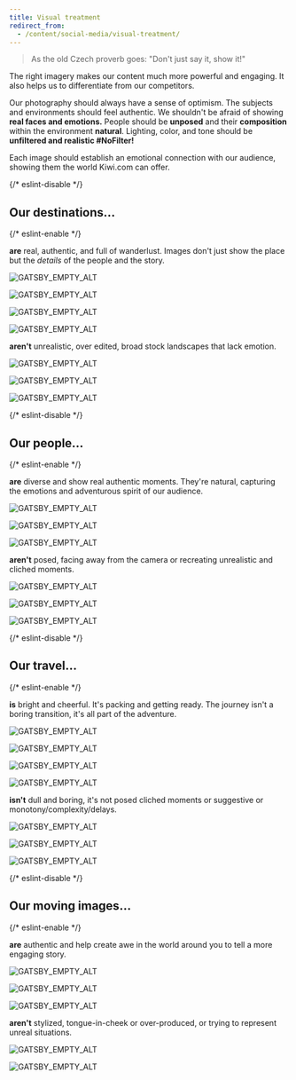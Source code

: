 ```yaml
---
title: Visual treatment
redirect_from:
  - /content/social-media/visual-treatment/
---
```




> As the old Czech proverb goes: "Don't just say it, show it!"

The right imagery makes our content much more powerful and engaging.
It also helps us to differentiate from our competitors.

Our photography should always have a sense of optimism.
The subjects and environments should feel authentic.
We shouldn't be afraid of showing **real faces and emotions.**
People should be **unposed** and their **composition** within the environment **natural**.
Lighting, color, and tone should be **unfiltered and realistic \#NoFilter!**

Each image should establish an emotional connection with our audience,
showing them the world Kiwi.com can offer.

{/* eslint-disable */}

## Our destinations...

{/* eslint-enable */}

**are** real, authentic, and full of wanderlust.
Images don't just show the place but the _details_ of the people and the story.

<Grid columns="200px 200px 296px;" rows="minmax(100px, auto) minmax(100px, auto);" gap="10px;">

<ImageInGrid column="1 / 3" row="1">

![GATSBY_EMPTY_ALT](../../../../images/social-media/destination-island.png)

</ImageInGrid>

<ImageInGrid column="3 / 3" row="1 / 3">

![GATSBY_EMPTY_ALT](../../../../images/social-media/destination-hiker.png)

</ImageInGrid>

<ImageInGrid column="1" row="2">

![GATSBY_EMPTY_ALT](../../../../images/social-media/destination-shoes.png)

</ImageInGrid>

<ImageInGrid column="2" row="2">

![GATSBY_EMPTY_ALT](../../../../images/social-media/destination-clotheslines.png)

</ImageInGrid>

</Grid>

**aren't** unrealistic, over edited, broad stock landscapes that lack emotion.

<Grid columns="360px 360px;" gap="10px;" rows="minmax(100px, auto) minmax(100px, auto);">

<ImageInGrid column="1 / 3" row="1">

![GATSBY_EMPTY_ALT](../../../../images/social-media/destination-sunset.png)

</ImageInGrid>

<ImageInGrid column="1" row="2">

![GATSBY_EMPTY_ALT](../../../../images/social-media/destination-green.png)

</ImageInGrid>

<ImageInGrid column="2" row="2">

![GATSBY_EMPTY_ALT](../../../../images/social-media/destination-glare.png)

</ImageInGrid>

</Grid>

{/* eslint-disable */}

## Our people...

{/* eslint-enable */}

**are** diverse and show real authentic moments.
They're natural, capturing the emotions and adventurous spirit of our audience.

<Grid columns="360px 360px;" gap="10px;" rows="minmax(100px, auto) minmax(100px, auto);">

<ImageInGrid column="1 / 3" row="1">

![GATSBY_EMPTY_ALT](../../../../images/social-media/people-boat.png)

</ImageInGrid>

<ImageInGrid column="1" row="2">

![GATSBY_EMPTY_ALT](../../../../images/social-media/people-sunglasses.png)

</ImageInGrid>

<ImageInGrid column="2" row="2">

![GATSBY_EMPTY_ALT](../../../../images/social-media/people-smile.png)

</ImageInGrid>

</Grid>

**aren't** posed, facing away from the camera or recreating unrealistic and cliched moments.

<Grid columns="420px 276px;" gap="10px;" rows="minmax(100px, auto) minmax(100px, auto);">

<ImageInGrid column="1" row="1">

![GATSBY_EMPTY_ALT](../../../../images/social-media/people-hat.png)

</ImageInGrid>

<ImageInGrid column="2" row="1 / 3">

![GATSBY_EMPTY_ALT](../../../../images/social-media/people-forest.png)

</ImageInGrid>

<ImageInGrid column="1" row="2">

![GATSBY_EMPTY_ALT](../../../../images/social-media/people-cliff.png)

</ImageInGrid>

</Grid>

{/* eslint-disable */}

## Our travel...

{/* eslint-enable */}

**is** bright and cheerful.
It's packing and getting ready.
The journey isn't a boring transition, it's all part of the adventure.

<Grid columns="260px 300px;" gap="10px;" rows="170px 10px 200px;">

<ImageInGrid column="1" row="1">

![GATSBY_EMPTY_ALT](../../../../images/social-media/travel-plane.png)

</ImageInGrid>

<ImageInGrid column="2" row="1">

![GATSBY_EMPTY_ALT](../../../../images/social-media/travel-packing.png)

</ImageInGrid>

<ImageInGrid column="1" row="3">

![GATSBY_EMPTY_ALT](../../../../images/social-media/travel-rest.png)

</ImageInGrid>

<ImageInGrid column="2" row="2">

![GATSBY_EMPTY_ALT](../../../../images/social-media/travel-beach-cab.png)

</ImageInGrid>

</Grid>

**isn't** dull and boring, it's not posed cliched moments
or suggestive or monotony/complexity/delays.

<Grid columns="430px 290px;" gap="10px;" rows=" minmax(100px, auto);">

<ImageInGrid column="1 / 3" row="1">

![GATSBY_EMPTY_ALT](../../../../images/social-media/travel-plane-rows.png)

</ImageInGrid>

<ImageInGrid column="1" row="2">

![GATSBY_EMPTY_ALT](../../../../images/social-media/travel-map.png)

</ImageInGrid>

<ImageInGrid column="2" row="2">

![GATSBY_EMPTY_ALT](../../../../images/social-media/travel-too-much-baggage.png)

</ImageInGrid>

</Grid>

{/* eslint-disable */}

## Our moving images...

{/* eslint-enable */}

**are** authentic and help create awe in the world around you to tell a more engaging story.

<Grid columns="210px 210px;" gap="10px;" rows=" minmax(100px, auto);">

<div style={{gridColumn: "1 / 3", gridRow: "1", width: "426.43px", height: "137.74px", overflow: "hidden", display: "inline-block"}}>

![GATSBY_EMPTY_ALT](../../../../images/social-media/movie-food-cart.gif)

</div>

<div style={{gridColumn: "1", gridRow: "2", width: "208.79px", height: "146.46px", overflow: "hidden", display: "inline-block"}}>

<div style={{width: "314.77px", height: "177.05px"}}>

![GATSBY_EMPTY_ALT](../../../../images/social-media/movie-stairs.gif)

</div>

</div>

<div style={{gridColumn: "2", gridRow: "2", width: "205.01px", height: "146.46px", overflow: "hidden", display: "inline-block"}}>

<div style={{width: "314.77px", height: "177.05px"}} >

![GATSBY_EMPTY_ALT](../../../../images/social-media/movie-big-ben.gif)

</div>

</div>

</Grid>

**aren't** stylized, tongue-in-cheek or over-produced,
or trying to represent unreal situations.

<Grid columns="202px 202px;" gap="10px;" rows=" minmax(100px, auto);">

<div style={{gridColumn: "1", gridRow: "1", width: "201.13px", height: "146.46px", overflow: "hidden", display: "inline-block", border: "2px solid #ea1347"}}>

<div style={{width: "228.39px", height: "152.27px"}}>

![GATSBY_EMPTY_ALT](../../../../images/social-media/movie-photo.gif)

</div>

</div>

<div style={{gridColumn: "2", gridRow: "1 / 3", width: "171.37px", height: "304.66px", overflow: "hidden", display: "inline-block", border: "2px solid #ea1347"}}>

<div style={{width: "171.37px", height: "304.66px"}}>

![GATSBY_EMPTY_ALT](../../../../images/social-media/movie-sun-ocean.gif)

</div>

</div>

<div
  style={{
    border: "2px solid #ea1347",
    backgroundImage: "url(/social-media/movie-sunglasses.gif)",
    backgroundSize: "415px",
    width: "201.13px",
    height: "146.46px",
    backgroundPosition: "top -36px left -213.73px",
  }}
/>

</Grid>

